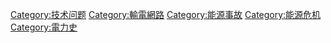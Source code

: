 {{catmore}}
{{Commonscat|Electric power blackouts}}

[[Category:技术问题|Category:技术问题]]
[[Category:輸電網路|Category:輸電網路]]
[[Category:能源事故|Category:能源事故]]
[[Category:能源危机|Category:能源危机]]
[[Category:電力史|Category:電力史]]